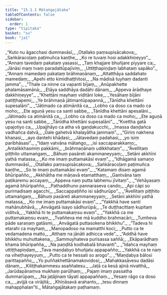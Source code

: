 ```yaml
---
title: "15.1.1 Mātaṅgajātaka"
tableOfContents: false
sidebar:
  order: 1
type: "tipitaka"
basket: "su"
book: "ja1"
---
```



<DynamicBreadcrumb />

<Division number="1" book="ja1" bookNo="22" page="155">

<Paragraph number="2853" type="verses" book="ja1">
_“Kuto nu āgacchasi dummavāsī,_  
_Otallako paṃsupisācakova;_  
_Saṅkāracoḷaṃ paṭimuñca kaṇṭhe,_  
_Ko re tuvaṃ hosi adakkhiṇeyyo”._  

</Paragraph>

</Division>
<Division number="2" book="ja1" bookNo="22" page="155">

<Paragraph number="2854" type="verses" book="ja1">
_“Annaṃ tavedaṃ pakataṃ yasassi,_  
_Taṃ khajjare bhuñjare piyyare ca;_  
_Jānāsi maṃ tvaṃ paradattūpajīviṃ,_  
_Uttiṭṭhapiṇḍaṃ labhataṃ sapāko”._  

</Paragraph>

</Division>
<Division number="3" book="ja1" bookNo="22" page="175">

<Paragraph number="2855" type="verses" book="ja1">
_“Annaṃ mamedaṃ pakataṃ brāhmaṇānaṃ,_  
_Attatthāya saddahato mamedaṃ;_  
_Apehi etto kimidhaṭṭhitosi,_  
_Na mādisā tuyhaṃ dadanti jamma”._  

</Paragraph>

</Division>
<Division number="4" book="ja1" bookNo="22" page="155">

<Paragraph number="2856" type="verses" book="ja1">
_“Thale ca ninne ca vapanti bījaṃ,_  
_Anūpakhette phalamāsamānā;_  
_Etāya saddhāya dadāhi dānaṃ,_  
_Appeva ārādhaye dakkhiṇeyye”._  

</Paragraph>

</Division>
<Division number="5" book="ja1" bookNo="22" page="155">

<Paragraph number="2857" type="verses" book="ja1">
_“Khettāni mayhaṃ viditāni loke,_  
_Yesāhaṃ bījāni patiṭṭhapemi;_  
_Ye brāhmaṇā jātimantūpapannā,_  
_Tānīdha khettāni supesalāni”._  

</Paragraph>

</Division>
<Division number="6" book="ja1" bookNo="22" page="156">

<Paragraph number="2858" type="verses" book="ja1">
_“Jātimado ca atimānitā ca,_  
_Lobho ca doso ca mado ca moho;_  
_Ete aguṇā yesu ca santi sabbe,_  
_Tānīdha khettāni apesalāni._  

</Paragraph>

</Division>
<Division number="7" book="ja1" bookNo="22" page="156">

<Paragraph number="2859" type="verses" book="ja1">
_Jātimado ca atimānitā ca,_  
_Lobho ca doso ca mado ca moho;_  
_Ete aguṇā yesu na santi sabbe,_  
_Tānīdha khettāni supesalāni”._  

</Paragraph>

</Division>
<Division number="8" book="ja1" bookNo="22" page="156">

<Paragraph number="2860" type="verses" book="ja1">
_“Kvettha gatā upajotiyo ca,_  
_Upajjhāyo ca atha vā gaṇḍakucchi;_  
_Imassa daṇḍañca vadhañca datvā,_  
_Gale gahetvā khalayātha jammaṃ”._  

</Paragraph>

</Division>
<Division number="9" book="ja1" bookNo="22" page="156">

<Paragraph number="2861" type="verses" book="ja1">
_“Giriṃ nakhena khaṇasi,_  
_ayo dantehi khādasi;_  
_Jātavedaṃ padahasi,_  
_yo isiṃ paribhāsasi”._  

</Paragraph>

</Division>
<Division number="10" book="ja1" bookNo="22" page="156">

<Paragraph number="2862" type="verses" book="ja1">
_“Idaṃ vatvāna mātaṅgo,_  
_isi saccaparakkamo;_  
_Antalikkhasmiṃ pakkāmi,_  
_brāhmaṇānaṃ udikkhataṃ”._  

</Paragraph>

</Division>
<Division number="11" book="ja1" bookNo="22" page="156">

<Paragraph number="2863" type="verses" book="ja1">
_“Āvellitaṃ piṭṭhito uttamaṅgaṃ,_  
_Bāhuṃ pasāreti akammaneyyaṃ;_  
_Setāni akkhīni yathā matassa,_  
_Ko me imaṃ puttamakāsi evaṃ”._  

</Paragraph>

</Division>
<Division number="12" book="ja1" bookNo="22" page="156">

<Paragraph number="2864" type="verses" book="ja1">
_“Idhāgamā samaṇo dummavāsī,_  
_Otallako paṃsupisācakova;_  
_Saṅkāracoḷaṃ paṭimuñca kaṇṭhe,_  
_So te imaṃ puttamakāsi evaṃ”._  

</Paragraph>

</Division>
<Division number="13" book="ja1" bookNo="22" page="156">

<Paragraph number="2865" type="verses" book="ja1">
_“Katamaṃ disaṃ agamā bhūripañño,_  
_Akkhātha me māṇavā etamatthaṃ;_  
_Gantvāna taṃ paṭikaremu accayaṃ,_  
_Appeva naṃ putta labhemu jīvitaṃ”._  

</Paragraph>

</Division>
<Division number="14" book="ja1" bookNo="22" page="157">

<Paragraph number="2866" type="verses" book="ja1">
_“Vehāyasaṃ agamā bhūripañño,_  
_Pathaddhuno pannaraseva cando;_  
_Api cāpi so purimadisaṃ agacchi,_  
_Saccappaṭiñño isi sādhurūpo”._  

</Paragraph>

</Division>
<Division number="15" book="ja1" bookNo="22" page="157">

<Paragraph number="2867" type="verses" book="ja1">
_“Āvellitaṃ piṭṭhito uttamaṅgaṃ,_  
_Bāhuṃ pasāreti akammaneyyaṃ;_  
_Setāni akkhīni yathā matassa,_  
_Ko me imaṃ puttamakāsi evaṃ”._  

</Paragraph>

</Division>
<Division number="16" book="ja1" bookNo="22" page="157">

<Paragraph number="2868" type="verses" book="ja1">
_“Yakkhā have santi mahānubhāvā,_  
_Anvāgatā isayo sādhurūpā;_  
_Te duṭṭhacittaṃ kupitaṃ viditvā,_  
_Yakkhā hi te puttamakaṃsu evaṃ”._  

</Paragraph>

</Division>
<Division number="17" book="ja1" bookNo="22" page="157">

<Paragraph number="2869" type="verses" book="ja1">
_“Yakkhā ca me puttamakaṃsu evaṃ,_  
_Tvaññeva me mā kuddho brahmacāri;_  
_Tumheva pāde saraṇaṃ gatāsmi,_  
_Anvāgatā puttasokena bhikkhu”._  

</Paragraph>

</Division>
<Division number="18" book="ja1" bookNo="22" page="157">

<Paragraph number="2870" type="verses" book="ja1">
_“Tadeva hi etarahi ca mayhaṃ,_  
_Manopadoso na mamatthi koci;_  
_Putto ca te vedamadena matto,_  
_Atthaṃ na jānāti adhicca vede”._  

</Paragraph>

</Division>
<Division number="19" book="ja1" bookNo="22" page="157">

<Paragraph number="2871" type="verses" book="ja1">
_“Addhā have bhikkhu muhuttakena,_  
_Sammuyhateva purisassa saññā;_  
_Ekāparādhaṃ khama bhūripañña,_  
_Na paṇḍitā kodhabalā bhavanti”._  

</Paragraph>

</Division>
<Division number="20" book="ja1" bookNo="22" page="157">

<Paragraph number="2872" type="verses" book="ja1">
_“Idañca mayhaṃ uttiṭṭhapiṇḍaṃ,_  
_Tava maṇḍabyo bhuñjatu appapañño;_  
_Yakkhā ca te naṃ na viheṭhayeyyuṃ,_  
_Putto ca te hessati so arogo”._  

</Paragraph>

</Division>
<Division number="21" book="ja1" bookNo="22" page="157">

<Paragraph number="2873" type="verses" book="ja1">
_“Maṇḍabya bālosi parittapañño,_  
_Yo puññakhettānamakovidosi;_  
_Mahakkasāvesu dadāsi dānaṃ,_  
_Kiliṭṭhakammesu asaññatesu._  

</Paragraph>

</Division>
<Division number="22" book="ja1" bookNo="22" page="158">

<Paragraph number="2874" type="verses" book="ja1">
_Jaṭā ca kesā ajinā nivatthā,_  
_Jarūdapānaṃva mukhaṃ parūḷhaṃ;_  
_Pajaṃ imaṃ passatha dummarūpaṃ,_  
_Na jaṭājinaṃ tāyati appapaññaṃ._  

</Paragraph>

</Division>
<Division number="23" book="ja1" bookNo="22" page="158">

<Paragraph number="2875" type="verses" book="ja1">
_Yesaṃ rāgo ca doso ca,_  
_avijjā ca virājitā;_  
_Khīṇāsavā arahanto,_  
_tesu dinnaṃ mahapphalan”ti._  


</Paragraph>
</Division>

<Paragraph number="2876" type="center" book="ja1">
Mātaṅgajātakaṃ paṭhamaṃ.
</Paragraph>